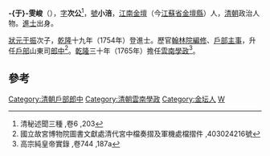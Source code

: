 '''-{于}-雯峻'''（{{bd|?||?|}}），[[表字|字]]'''次公'''<ref>清秘述聞三種 ,卷6 ,203</ref>，[[號|號]]'''小涪'''，[[江南|江南]][[金壇|金壇]]（今[[江蘇省|江蘇省]][[金壇縣|金壇縣]]）人，[[清朝|清朝]]政治人物。[[進士|進士]]出身。

[[狀元|狀元]][[于振|于振]]次子，[[乾隆|乾隆]]十九年（1754年）登進士。歷官[[翰林院編修|翰林院編修]]、[[戶部|戶部]][[主事|主事]]，升任[[戶部|戶部]]山東司[[郎中|郎中]]<ref>國立故宮博物院圖書文獻處清代宮中檔奏摺及軍機處檔摺件 ,403024216號</ref>。[[乾隆|乾隆]]三十年（1765年）擔任[[雲南|雲南]][[學政|學政]]<ref>高宗純皇帝實錄 ,卷744 ,187a</ref>。

==參考==
{{Reflist}}
{{清朝人物小作品}}
{{乾隆十九年甲戌科殿試金榜}}
{{DEFAULTSORT:Yu于}}

[[Category:清朝戶部郎中|Category:清朝戶部郎中]]
[[Category:清朝雲南學政|Category:清朝雲南學政]]
[[Category:金坛人|Category:金坛人]]
[[Category:于姓|W]]